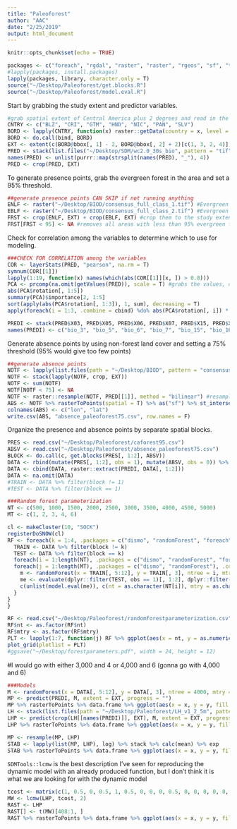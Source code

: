 ```yaml
---
title: "Paleoforest"
author: "AAC"
date: "2/25/2019"
output: html_document
---
```


```r
knitr::opts_chunk$set(echo = TRUE)
```

```r
packages <- c("foreach", "rgdal", "raster", "raster", "rgeos", "sf", "tidyverse", "magrittr", "dismo", "randomForest", "SDMTools", "cowplot")
#lapply(packages, install.packages)
lapply(packages, library, character.only = T)
source("~/Desktop/Paleoforest/get.blocks.R")
source("~/Desktop/Paleoforest/model.eval.R")
```

Start by grabbing the study extent and predictor variables.
```r
#grab spatial extent of Central America plus 2 degrees and read in the various variables
CNTRY <- c("BLZ", "CRI", "GTM", "HND", "NIC", "PAN", "SLV")
BORD <- lapply(CNTRY, function(x) raster::getData(country = x, level = 0))
BORD <- do.call(bind, BORD)
EXT <- extent(c(BORD@bbox[, 1] - 2, BORD@bbox[, 2] + 2)[c(1, 3, 2, 4)])
PRED <- stack(list.files("~/Desktop/SDM/wc2.0_30s_bio", pattern = "tif", full.names = T)) #reads in bioclim
names(PRED) <- unlist(purrr::map(strsplit(names(PRED), "_"), 4))
PRED <- crop(PRED, EXT)
```

To generate presence points, grab the evergreen forest in the area and set a 95% threshold.
```r
##generate presence points CAN SKIP if not running anything
ENLF <- raster("~/Desktop/BIOD/consensus_full_class_1.tif") #Evergreen needleleaf proportional forest cover at 1km global scale
EBLF <- raster("~/Desktop/BIOD/consensus_full_class_2.tif") #Evergreen broadleaf proportional forest cover at 1km global scale
FRST <- crop(ENLF, EXT) + crop(EBLF, EXT) #crop them to the study extent and add them together to get evergreen forest proportion in Central America
FRST[FRST < 95] <- NA #removes all areas with less than 95% evergreen forest cover
```

Check for correlation among the variables to determine which to use for modeling.
```r
###CHECK FOR CORRELATION among the variables
COR <- layerStats(PRED, "pearson", na.rm = T)
symnum(COR[[1]])
lapply(1:19, function(x) names(which(abs(COR[[1]][x, ]) > 0.8)))
PCA <- prcomp(na.omit(getValues(PRED)), scale = T) #grabs the values, omits NA records, and runs a PCA on them
abs(PCA$rotation[, 1:5])
summary(PCA)$importance[2, 1:5]
sort(apply(abs(PCA$rotation[, 1:3]), 1, sum), decreasing = T)
apply(foreach(i = 1:3, .combine = cbind) %do% abs(PCA$rotation[, i]) * summary(PCA)$importance[2, i], 1, sum)
```
```r
PREDI <- stack(PRED$X03, PRED$X05, PRED$X06, PRED$X07, PRED$X15, PRED$X16, PRED$X18, PRED$X19)#chosen uncorrelated variables
names(PREDI) <- c("bio_3", "bio_5", "bio_6", "bio_7", "bio_15", "bio_16", "bio_18", "bio_19")
```

Generate absence points by using non-forest land cover and setting a 75% threshold (95% would give too few points)
```r
##generate absence points
NOTF <- lapply(list.files(path = "~/Desktop/BIOD", pattern = "consensus_full_class")[c(2:3, 5:8)], raster)
NOTF <- stack(lapply(NOTF, crop, EXT))
NOTF <- sum(NOTF)
NOTF[NOTF < 75] <- NA
NOTF <- raster::resample(NOTF, PRED[[1]], method = "bilinear") #resamples raster to be same resolution as bioclim variables
ABS <- NOTF %>% rasterToPoints(spatial = T) %>% as("sf") %>% st_intersection(BUFF) %>% as("Spatial") %>% coordinates
colnames(ABS) <- c("lon", "lat")
write.csv(ABS, "absence_paleoforest75.csv", row.names = F)
```

Organize the presence and absence points by separate spatial blocks.
```r
PRES <- read.csv("~/Desktop/Paleoforest/caforest95.csv")
ABSV <- read.csv("~/Desktop/Paleoforest/absence_paleoforest75.csv")
BLOCK <- do.call(c, get.blocks(PRES[, 1:2], ABSV))
DATA <- rbind(mutate(PRES[, 1:2], obs = 1), mutate(ABSV, obs = 0)) %>% mutate(block = BLOCK)
DATA <- cbind(DATA, raster::extract(PREDI, DATA[, 1:2]))
DATA <- na.omit(DATA)
#TRAIN <- DATA %>% filter(block != 1)
#TEST <- DATA %>% filter(block == 1)
```

```r
###Random forest parameterization
NT <- c(500, 1000, 1500, 2000, 2500, 3000, 3500, 4000, 4500, 5000)
MT <- c(1, 2, 3, 4, 6)

cl <- makeCluster(10, "SOCK")
registerDoSNOW(cl)
RF <- foreach(k = 1:4, .packages = c("dismo", "randomForest", "foreach", "tidyverse"), .combine = "rbind") %dopar% {
  TRAIN <- DATA %>% filter(block != k)
  TEST <- DATA %>% filter(block == k)
  foreach(i = 1:length(NT), .packages = c("dismo", "randomForest", "foreach"), .combine = "rbind.data.frame") %dopar% {
  foreach(j = 1:length(MT), .packages = c("dismo", "randomForest"), .combine = "rbind") %dopar% {
    m <- randomForest(x = TRAIN[, 5:12], y = TRAIN[, 3], ntree = i, mtry = j)
    me <- evaluate(dplyr::filter(TEST, obs == 1)[, 1:2], dplyr::filter(TEST, obs == 0)[, 1:2], m, PREDI)
    c(unlist(model.eval(me)), c(nt = as.character(NT[i]), mtry = as.character(MT[j]), block = k))
  }
}
}
```
```r
RF <- read.csv("~/Desktop/Paleoforest/randomforestparameterization.csv", header = T)
RF$nt <- as.factor(RF$nt)
RF$mtry <- as.factor(RF$mtry)
PLT <- lapply(1:7, function(j) RF %>% ggplot(aes(x = nt, y = as.numeric(as.character(.[, j])), color = as.factor(mtry))) + geom_line(position = position_dodge(width = 1), size = 2) + geom_point(size = 2.5, position = position_dodge(width = 1)) + labs(x = "Number of trees", y = names(RF)[j]))
plot_grid(plotlist = PLT)
#ggsave("~/Desktop/forestparameters.pdf", width = 24, height = 12)
```
#I would go with either 3,000 and 4 or 4,000 and 6 (gonna go with 4,000 and 6)

```r
###Models
M <- randomForest(x = DATA[, 5:12], y = DATA[, 3], ntree = 4000, mtry = 6)
MP <- predict(PREDI, M, extent = EXT, progress = "")
MP %>% rasterToPoints %>% data.frame %>% ggplot(aes(x = x, y = y, fill = layer)) + geom_tile() + scale_fill_viridis_c() + coord_fixed()
LH <- stack(list.files(path = "~/Desktop/Paleoforest/LH_v1_2_5m", pattern = ".tif$", full.names = T))
LHP <- predict(crop(LH[[names(PREDI)]], EXT), M, extent = EXT, progress = "")
LHP %>% rasterToPoints %>% data.frame %>% ggplot(aes(x = x, y = y, fill = layer)) + geom_tile() + scale_fill_viridis_c() + coord_fixed()
```

```r
MP <- resample(MP, LHP)
STAB <- lapply(list(MP, LHP), log) %>% stack %>% calc(mean) %>% exp
STAB %>% rasterToPoints %>% data.frame %>% ggplot(aes(x = x, y = y, fill = layer)) + geom_tile() + scale_fill_viridis_c() + coord_fixed()
```

`SDMTools::lcmw` is the best description I've seen for reproducing the dynamic model with an already produced function, but I don't think it is what we are looking for with the dynamic model

```r
tcost <- matrix(c(1, 0.5, 0, 0.5, 1, 0.5, 0, 0, 0, 0.5, 0, 0, 0, 0, 0, 0.5, 0, 0, 0, 0.5, 1, 0.5, 0, 0.5, 1), nrow = 5, ncol = 5) #cost window #~2 cells is 10 km, so a two cell distance is no cost, 3 cell is partial cost, and 4 cell is full cost
MW <- lcmw(LHP, tcost, 2) 
RAST <- LHP
RAST[] <- t(MW)[408:1, ]
RAST %>% rasterToPoints %>% data.frame %>% ggplot(aes(x = x, y = y, fill = layer)) + geom_tile() + scale_fill_viridis_c() + coord_fixed()
```